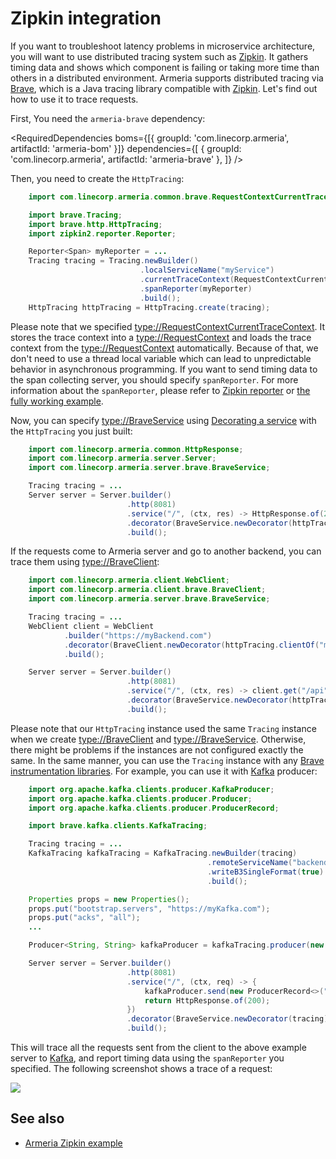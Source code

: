 # Zipkin integration

If you want to troubleshoot latency problems in microservice architecture, you will want to use distributed
tracing system such as [Zipkin](https://zipkin.io/). It gathers timing data and shows which component is
failing or taking more time than others in a distributed environment. Armeria supports distributed tracing via
[Brave](https://github.com/openzipkin/brave/), which is a Java tracing library compatible with
[Zipkin](https://zipkin.io/). Let's find out how to use it to trace requests.

First, You need the `armeria-brave` dependency:

<RequiredDependencies
  boms={[{ groupId: 'com.linecorp.armeria', artifactId: 'armeria-bom' }]}
  dependencies={[
    { groupId: 'com.linecorp.armeria', artifactId: 'armeria-brave' },
  ]}
/>

Then, you need to create the `HttpTracing`:

```java
    import com.linecorp.armeria.common.brave.RequestContextCurrentTraceContext;

    import brave.Tracing;
    import brave.http.HttpTracing;
    import zipkin2.reporter.Reporter;

    Reporter<Span> myReporter = ...
    Tracing tracing = Tracing.newBuilder()
                             .localServiceName("myService")
                             .currentTraceContext(RequestContextCurrentTraceContext.ofDefault())
                             .spanReporter(myReporter)
                             .build();
    HttpTracing httpTracing = HttpTracing.create(tracing);
```

Please note that we specified <type://RequestContextCurrentTraceContext>. It stores the trace context into a
<type://RequestContext> and loads the trace context from the <type://RequestContext> automatically. Because of that,
we don't need to use a thread local variable which can lead to unpredictable behavior in asynchronous
programming. If you want to send timing data to the span collecting server, you should specify `spanReporter`.
For more information about the `spanReporter`, please refer to
[Zipkin reporter](https://github.com/openzipkin/zipkin-reporter-java) or
[the fully working example](https://github.com/openzipkin-contrib/zipkin-armeria-example).

Now, you can specify <type://BraveService> using [Decorating a service](/docs/server-decorator) with the
`HttpTracing` you just built:

```java
    import com.linecorp.armeria.common.HttpResponse;
    import com.linecorp.armeria.server.Server;
    import com.linecorp.armeria.server.brave.BraveService;

    Tracing tracing = ...
    Server server = Server.builder()
                          .http(8081)
                          .service("/", (ctx, res) -> HttpResponse.of(200))
                          .decorator(BraveService.newDecorator(httpTracing))
                          .build();
```

If the requests come to Armeria server and go to another backend, you can trace them using
<type://BraveClient>:

```java
    import com.linecorp.armeria.client.WebClient;
    import com.linecorp.armeria.client.brave.BraveClient;
    import com.linecorp.armeria.server.brave.BraveService;

    Tracing tracing = ...
    WebClient client = WebClient
            .builder("https://myBackend.com")
            .decorator(BraveClient.newDecorator(httpTracing.clientOf("myBackend")))
            .build();

    Server server = Server.builder()
                          .http(8081)
                          .service("/", (ctx, res) -> client.get("/api"))
                          .decorator(BraveService.newDecorator(httpTracing))
                          .build();
```

Please note that our `HttpTracing` instance used the same `Tracing` instance when we
create <type://BraveClient> and <type://BraveService>. Otherwise, there might be problems if the instances are not
configured exactly the same.
In the same manner, you can use the `Tracing` instance with any
[Brave instrumentation libraries](https://github.com/openzipkin/brave/tree/master/instrumentation).
For example, you can use it with [Kafka](https://kafka.apache.org/) producer:

```java
    import org.apache.kafka.clients.producer.KafkaProducer;
    import org.apache.kafka.clients.producer.Producer;
    import org.apache.kafka.clients.producer.ProducerRecord;

    import brave.kafka.clients.KafkaTracing;

    Tracing tracing = ...
    KafkaTracing kafkaTracing = KafkaTracing.newBuilder(tracing)
                                            .remoteServiceName("backend")
                                            .writeB3SingleFormat(true)
                                            .build();

    Properties props = new Properties();
    props.put("bootstrap.servers", "https://myKafka.com");
    props.put("acks", "all");
    ...

    Producer<String, String> kafkaProducer = kafkaTracing.producer(new KafkaProducer<>(props));

    Server server = Server.builder()
                          .http(8081)
                          .service("/", (ctx, req) -> {
                              kafkaProducer.send(new ProducerRecord<>("test", "foo", "bar"));
                              return HttpResponse.of(200);
                          })
                          .decorator(BraveService.newDecorator(tracing))
                          .build();
```

This will trace all the requests sent from the client to the above example server to
[Kafka](https://kafka.apache.org/), and report timing data using the `spanReporter` you specified.
The following screenshot shows a trace of a request:

![](../../images/zipkin_1.png)

## See also
- [Armeria Zipkin example](https://github.com/openzipkin-contrib/zipkin-armeria-example)
